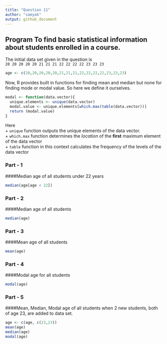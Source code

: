 ```yaml
---
title: "Question 11"
author: "samyak"
output: github_document
---
```


## **Program** To find basic statistical information about students enrolled in a course.

The initial data set given in the question is  
`20 20 20 20 20 21 21 21 22 22 22 22 23 23 23`

```r
age <- c(20,20,20,20,20,21,21,21,22,22,22,22,23,23,23)
```

Now, R provides built in functions for finding mean and median but none for finding mode or modal value. So here we define it ourselves.

```r
modal <- function(data.vector){
  unique.elements <- unique(data.vector)
  modal.value <- unique.elements[which.max(table(data.vector))]
  return (modal.value)
}
```

Here  
+ `unique` function outputs the unique elements of the data vector.  
+ `which.max` function determines the *location* of the **first** maximum element of the data vector  
+ `table` function in this context calculates the frequency of the levels of the data vector  

### Part - 1
####Median age of all students under 22 years

```r
median(age[age < 22])
```

### Part - 2
####Median age of all students

```r
median(age)
```

### Part - 3
####Mean age of all students

```r
mean(age)
```

### Part - 4
####Modal age for all students

```r
modal(age)
```

### Part - 5
####Mean, Median, Modal age of all students when 2 new students, both of age 23, are added to data set.

```r
age <- c(age, c(23,23))
mean(age)
median(age)
modal(age)
```


